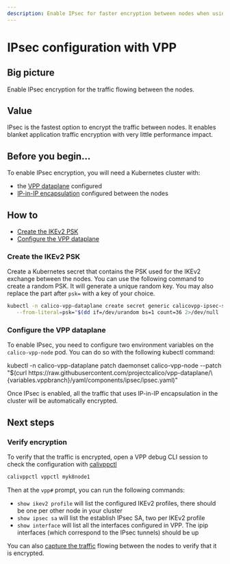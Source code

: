 ```yaml
---
description: Enable IPsec for faster encryption between nodes when using the VPP dataplane.
---
```



# IPsec configuration with VPP

## Big picture

Enable IPsec encryption for the traffic flowing between the nodes.

## Value

IPsec is the fastest option to encrypt the traffic between nodes. It enables blanket application traffic encryption with very little performance impact.

## Before you begin...

To enable IPsec encryption, you will need a Kubernetes cluster with:

- the [VPP dataplane](getting-started.mdx) configured
- [IP-in-IP encapsulation](../../../networking/configuring/vxlan-ipip.mdx) configured between the nodes

## How to

- [Create the IKEv2 PSK](#create-the-ikev2-psk)
- [Configure the VPP dataplane](#configure-the-vpp-dataplane)

### Create the IKEv2 PSK

Create a Kubernetes secret that contains the PSK used for the IKEv2 exchange between the nodes. You can use the following command to create a random PSK. It will generate a unique random key. You may also replace the part after `psk=` with a key of your choice.

```bash
kubectl -n calico-vpp-dataplane create secret generic calicovpp-ipsec-secret \
   --from-literal=psk="$(dd if=/dev/urandom bs=1 count=36 2>/dev/null | base64)"
```

### Configure the VPP dataplane

To enable IPsec, you need to configure two environment variables on the `calico-vpp-node` pod. You can do so with the following kubectl command:

<CodeBlock language='bash'>
kubectl -n calico-vpp-dataplane patch daemonset calico-vpp-node --patch "$(curl https://raw.githubusercontent.com/projectcalico/vpp-dataplane/\{variables.vppbranch}/yaml/components/ipsec/ipsec.yaml)"
</CodeBlock>

Once IPsec is enabled, all the traffic that uses IP-in-IP encapsulation in the cluster will be automatically encrypted.

## Next steps

### Verify encryption

To verify that the traffic is encrypted, open a VPP debug CLI session to check the configuration with [calivppctl](../../../operations/troubleshoot/vpp.mdx)

```bash
calivppctl vppctl myk8node1
```

Then at the `vpp#` prompt, you can run the following commands:

- `show ikev2 profile` will list the configured IKEv2 profiles, there should be one per other node in your cluster
- `show ipsec sa` will list the establish IPsec SA, two per IKEv2 profile
- `show interface` will list all the interfaces configured in VPP. The ipip interfaces (which correspond to the IPsec tunnels) should be up

You can also [capture the traffic](../../../operations/troubleshoot/vpp.mdx#tracing-packets) flowing between the nodes to verify that it is encrypted.
